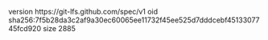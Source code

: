 version https://git-lfs.github.com/spec/v1
oid sha256:7f5b28da3c2af9a30ec60065ee11732f45ee525d7dddcebf4513307745fcd920
size 2885
